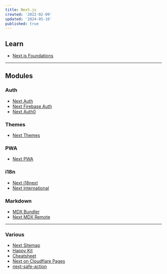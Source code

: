 ```yaml
---
title: Next.js
created: '2022-02-09'
updated: '2024-05-16'
published: true
---
```


## Learn

-   [Next.js Foundations](https://nextjs.org/learn)

---

## Modules

### Auth

-   [Next Auth](https://github.com/nextauthjs/next-auth)
-   [Next Firebase Auth](https://github.com/gladly-team/next-firebase-auth)
-   [Next Auth0](https://github.com/auth0/nextjs-auth0)

### Themes

-   [Next Themes](https://github.com/pacocoursey/next-themes)

### PWA

-   [Next PWA](https://github.com/shadowwalker/next-pwa)

### i18n

-   [Next i18next](https://github.com/i18next/next-i18next)
-   [Next International](https://github.com/QuiiBz/next-international)

### Markdown

-   [MDX Bundler](https://github.com/kentcdodds/mdx-bundler)
-   [Next MDX Remote](https://github.com/hashicorp/next-mdx-remote)

---

### Various

-   [Next Sitemap](https://github.com/iamvishnusankar/next-sitemap)
-   [Happy Kit](https://happykit.dev/)
-   [Cheatsheet](https://gourav.io/blog/nextjs-cheatsheet)
-   [Next on Cloudflare Pages](https://github.com/cloudflare/next-on-pages/)
-   [next-safe-action](https://github.com/TheEdoRan/next-safe-action/)
